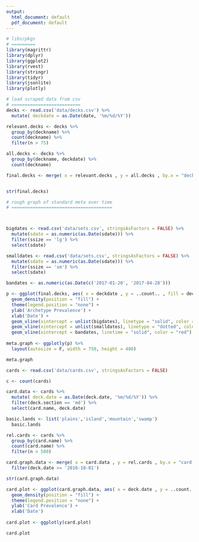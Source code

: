 ```yaml
---
output:
  html_document: default
  pdf_document: default
---
```

```r
# libs/pkgs
# =========
library(magrittr)
library(dplyr)
library(ggplot2)
library(rvest)
library(stringr)
library(tidyr)
library(jsonlite)
library(plotly)
```

```r
# load scraped data from csv
# ==========================
decks <- read.csv('data/decks.csv') %>%
  mutate( deckdate = as.Date(date, '%m/%d/%Y'))

relevant.decks <- decks %>%
  group_by(deckname) %>%
  count(deckname) %>%
  filter(n > 75)

all.decks <- decks %>%
  group_by(deckname, deckdate) %>%
  count(deckname)

final.decks <- merge( x = relevant.decks , y = all.decks , by.x = "deckname" , by.y = "deckname" )


str(final.decks)
```

```r
# rough graph of standard meta over time
# ======================================



bigdates <- read.csv('data/sets.csv', stringsAsFactors = FALSE) %>%
  mutate(sdate = as.numeric(as.Date(sdate))) %>%
  filter(ssize == 'lg') %>%
  select(sdate)

smalldates <- read.csv('data/sets.csv', stringsAsFactors = FALSE) %>%
  mutate(sdate = as.numeric(as.Date(sdate))) %>% 
  filter(ssize == 'sm') %>%
  select(sdate)

bandates <- as.numeric(as.Date(c('2017-01-20', '2017-04-28')))

p <- ggplot(final.decks, aes( x = deckdate , y = ..count.. , fill = deckname), fig.width=100, fig.height=110) +
  geom_density(position = "fill") +
  theme(legend.position = "none") +
  ylab('Archetype Prevalence') +
  xlab('Date') + 
  geom_vline(xintercept = unlist(bigdates), linetype = "solid", color = "black") + 
  geom_vline(xintercept = unlist(smalldates), linetype = "dotted", color = "gray") +
  geom_vline(xintercept = bandates, linetime = "solid", color = "red")
  
meta.graph <- ggplotly(p) %>%
  layout(autosize = F, width = 750, height = 400)

meta.graph
```

```r
cards <- read.csv('data/cards.csv', stringsAsFactors = FALSE)

c <- count(cards)

card.data <- cards %>%
  mutate( deck.date = as.Date(deck.date, '%m/%d/%Y')) %>%
  filter(deck.section == 'md') %>%
  select(card.name, deck.date)

basic.lands <- list('plains','island','mountain','swamp') 
  basic.lands

rel.cards <- cards %>% 
  group_by(card.name) %>%
  count(card.name) %>%
  filter(n > 500)

card.graph.data <- merge( x = card.data , y = rel.cards , by.x = "card.name" , by.y = "card.name" ) %>%
  filter(deck.date >= '2016-10-01')

str(card.graph.data)
```

```r
card.plot <- ggplot(card.graph.data, aes( x = deck.date , y = ..count.. , fill = card.name), fig.width=100, fig.height=110) +
  geom_density(position = "fill") +
  theme(legend.position = "none") +
  ylab('Card Prevalence') +
  xlab('Date') 
  
card.plot <- ggplotly(card.plot)

card.plot
```



